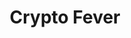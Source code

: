 ---
title: "Crypto Fever"
publishedAt: "2021-01-01"
summary: "A 2-32 player free for all multiplayer game where the goal is to capture the payload (bitcoin wallet) before other players do."
images:
  - "/images/side-projects/Crypto Fever/Crypto Splash.mp4"
  - "/images/side-projects/Crypto Fever/Crypto Lobby.mp4"
  - "/images/side-projects/Crypto Fever/Crypto Fever Gameplay.mp4"
objectFit: "contain"
team:
  - name: "Daniel Casadevall Pino"
    role: "Code"
    avatar: "/images/dcp.png"
    linkedIn: "https://www.linkedin.com/in/dcasadevall/"
  - name: "Daniel Chamberlin"
    role: "Art"
    avatar: "/images/dc.jpeg"
    linkedIn: "https://www.linkedin.com/in/danielchamberlin/"
  - name: "Chris Seguritan"
    role: "Art"
    avatar: "/images/chris.jpeg"
    linkedIn: "https://www.linkedin.com/in/chrisseguritan/"
link: "https://v3.globalgamejam.org/2021/games/crypto-fever-1"
--- 